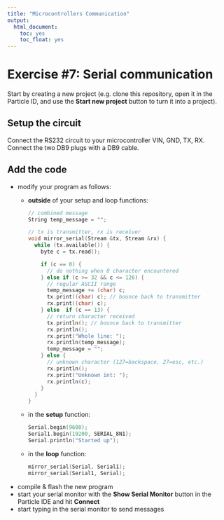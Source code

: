 ```yaml
---
title: "Microcontrollers Communication"
output:
  html_document:
    toc: yes
    toc_float: yes
---
```


# Exercise #7: Serial communication

Start by creating a new project (e.g. clone this repository, open it in the Particle ID, and use the **Start new project** button to turn it into a project).

## Setup the circuit

Connect the RS232 circuit to your microcontroller VIN, GND, TX, RX. Connect the two DB9 plugs with a DB9 cable.

## Add the code

- modify your program as follows:
  - **outside** of your setup and loop functions:
    ```C++
    // combined message
    String temp_message = "";

    // tx is transmitter, rx is receiver
    void mirror_serial(Stream &tx, Stream &rx) {
      while (tx.available()) {
        byte c = tx.read();

        if (c == 0) {
          // do nothing when 0 character encountered
        } else if (c >= 32 && c <= 126) {
          // regular ASCII range
          temp_message += (char) c;
          tx.print((char) c); // bounce back to transmitter
          rx.print((char) c);
        } else  if (c == 13) {
          // return character received
          tx.println(); // bounce back to transmitter
          rx.println();
          rx.print("Whole line: ");
          rx.println(temp_message);
          temp_message = "";
        } else {
          // unknown character (127=backspace, 27=esc, etc.)
          rx.println();
          rx.print("Unknown int: ");
          rx.println(c);
        }
      }
    }
    ```
  - in the **setup** function:
    ```C++
    Serial.begin(9600);
    Serial1.begin(19200, SERIAL_8N1);
    Serial.println("Started up");
    ```
  - in the **loop** function:
    ```C++
    mirror_serial(Serial, Serial1);
    mirror_serial(Serial1, Serial);
    ```
- compile & flash the new program
- start your serial monitor with the **Show Serial Monitor** button in the Particle IDE and hit **Connect**
- start typing in the serial monitor to send messages
